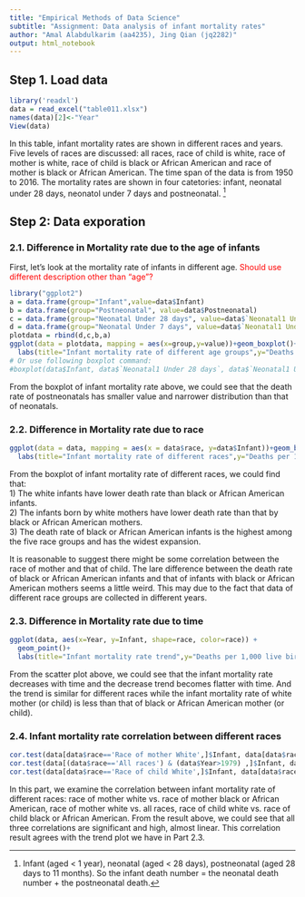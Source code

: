 ```yaml
---
title: "Empirical Methods of Data Science"
subtitle: "Assignment: Data analysis of infant mortality rates"
author: "Amal Alabdulkarim (aa4235), Jing Qian (jq2282)"
output: html_notebook
---
```


## Step 1. Load data
```r
library('readxl')
data = read_excel("table011.xlsx")
names(data)[2]<-"Year"
View(data)
```
In this table, infant mortality rates are shown in different races and years.
Five levels of races are discussed: all races, race of child is white, race of mother is white, race of child is black or African American and race of mother is black or African American. 
The time span of the data is from 1950 to 2016.
The mortality rates are shown in four catetories: infant, neonatal under 28 days, neonatol under 7 days and postneonatal. 
^[Infant (aged < 1 year), neonatal (aged < 28 days), postneonatal (aged 28 days to 11 months).
So the infant death number = the neonatal death number + the postneonatal death.]


## Step 2: Data exporation
### 2.1. Difference in Mortality rate due to the age of infants
First, let's look at the mortality rate of infants in different age.
<font color='red'>Should use different description other than "age"?</font>
```r
library("ggplot2")
a = data.frame(group="Infant",value=data$Infant)
b = data.frame(group="Postneonatal", value=data$Postneonatal)
c = data.frame(group="Neonatal Under 28 days", value=data$`Neonatal1 Under 28 days`)
d = data.frame(group="Neonatal Under 7 days", value=data$`Neonatal1 Under 7 days`)
plotdata = rbind(d,c,b,a)
ggplot(data = plotdata, mapping = aes(x=group,y=value))+geom_boxplot()+coord_flip()+
  labs(title="Infant mortality rate of different age groups",y="Deaths per 1,000 live births", x = "")
# Or use following boxplot command:
#boxplot(data$Infant, data$`Neonatal1 Under 28 days`, data$`Neonatal1 Under 7 days`, data$Postneonatal, names = c("Infant", "Neonatal1 Under 28 days","Neonatal1 Under 7 days","Postneonatal"),horizontal=TRUE,las=2, ylab = "Deaths per 1,000 live births")
```
From the boxplot of infant mortality rate above, we could see that the death rate of postneonatals has smaller value and narrower distribution than that of neonatals.

### 2.2. Difference in Mortality rate due to race
```r
ggplot(data = data, mapping = aes(x = data$race, y=data$Infant))+geom_boxplot()+coord_flip()+
  labs(title="Infant mortality rate of different races",y="Deaths per 1,000 live births", x = "")
```
From the boxplot of infant mortality rate of different races, we could find that:<br>
1) The white infants have lower death rate than black or African American infants. <br>
2) The infants born by white mothers have lower death rate than that by black or African American mothers. <br>
3) The death rate of black or African American infants is the highest among the five race groups and has the widest expansion. 

It is reasonable to suggest there might be some correlation between the race of mother and that of child. 
The lare difference between the death rate of black or African American infants and that of infants with black or African American mothers seems a little weird.
This may due to the fact that data of different race groups are collected in different years.

### 2.3. Difference in Mortality rate due to time
```r
ggplot(data, aes(x=Year, y=Infant, shape=race, color=race)) +
  geom_point()+
  labs(title="Infant mortality rate trend",y="Deaths per 1,000 live births")
```
From the scatter plot above, we could see that the infant mortality rate decreases with time and the decrease trend becomes flatter with time.
And the trend is similar for different races while the infant mortality rate of white
mother (or child) is less than that of black or African American mother (or child).

### 2.4. Infant mortality rate correlation between different races
```r
cor.test(data[data$race=='Race of mother White',]$Infant, data[data$race=='Race of mother Black or African American',]$Infant)
cor.test(data[(data$race=='All races') & (data$Year>1979) ,]$Infant, data[data$race=='Race of mother Black or African American',]$Infant)
cor.test(data[data$race=='Race of child White',]$Infant, data[data$race=='Race of child Black or African American',]$Infant)
```
In this part, we examine the correlation between infant mortality rate of different races: race of mother white vs. race of mother black or African American, race of mother white vs. all races, race of child white vs. race of child black or African American.
From the result above, we could see that all three correlations are significant and high, almost linear. 
This correlation result agrees with the trend plot we have in Part 2.3. 





